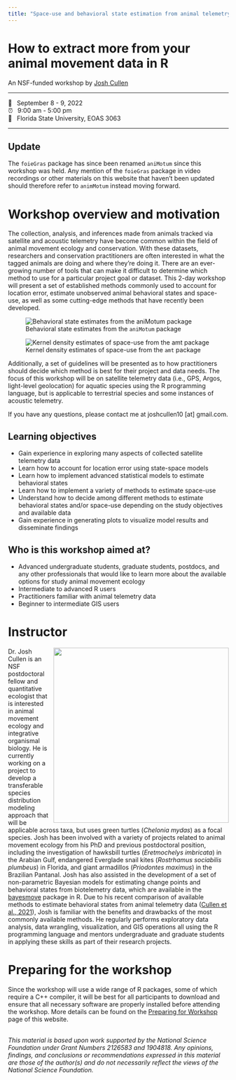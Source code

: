 ```yaml
---
title: "Space-use and behavioral state estimation from animal telemetry data"
---
```


# How to extract more from your animal movement data in R

An NSF-funded workshop by [Josh Cullen](https://joshcullen.github.io)

------------------------------------------------------------------------

<span class='code'>📆 &ensp;September 8 - 9, 2022</span>\
<span class='code'>⏰ &ensp;9:00 am - 5:00 pm</span>\
<span class='code'>🏫 &ensp;Florida State University, EOAS 3063</span>\

------------------------------------------------------------------------

::: {.callout-note}

## Update
The `foieGras` package has since been renamed `aniMotum` since this workshop was held. Any mention of the `foieGras` package in video recordings or other materials on this website that haven't been updated should therefore refer to `animMotum` instead moving forward.
:::

# Workshop overview and motivation

The collection, analysis, and inferences made from animals tracked via satellite and acoustic telemetry have become common within the field of animal movement ecology and conservation. With these datasets, researchers and conservation practitioners are often interested in what the tagged animals are doing and where they’re doing it. There are an ever-growing number of tools that can make it difficult to determine which method to use for a particular project goal or dataset. This 2-day workshop will present a set of established methods commonly used to account for location error, estimate unobserved animal behavioral states and space-use, as well as some cutting-edge methods that have recently been developed.

::: {layout-ncol=2}
![Behavioral state estimates from the `aniMotum` package](images/Promo_behavior_plot.png)

![Kernel density estimates of space-use from the `amt` package](images/Promo_KDE_plot.png)
:::


Additionally, a set of guidelines will be presented as to how practitioners should decide which method is best for their project and data needs. The focus of this workshop will be on satellite telemetry data (i.e., GPS, Argos, light-level geolocation) for aquatic species using the R programming language, but is applicable to terrestrial species and some instances of acoustic telemetry.

If you have any questions, please contact me at joshcullen10 [at] gmail.com.

## Learning objectives

- Gain experience in exploring many aspects of collected satellite telemetry data 
- Learn how to account for location error using state-space models
- Learn how to implement advanced statistical models to estimate behavioral states
- Learn how to implement a variety of methods to estimate space-use
- Understand how to decide among different methods to estimate behavioral states and/or space-use depending on the study objectives and available data
- Gain experience in generating plots to visualize model results and disseminate findings

## Who is this workshop aimed at?

- Advanced undergraduate students, graduate students, postdocs, and any other professionals that would like to learn more about the available options for study animal movement ecology
- Intermediate to advanced R users
- Practitioners familiar with animal telemetry data
- Beginner to intermediate GIS users


# Instructor

![](images/Cullen_lab_photo.jpeg){style="float:right;padding: 0 0 0 10px;" fig-alt="Headshot of Dr. Josh Cullen" width="400"}

Dr. Josh Cullen is an NSF postdoctoral fellow and quantitative ecologist that is interested in animal movement ecology and integrative organismal biology. He is currently working on a project to develop a transferable species distribution modeling approach that will be applicable across taxa, but uses green turtles (*Chelonia mydas*) as a focal species. Josh has been involved with a variety of projects related to animal movement ecology from his PhD and previous postdoctoral position, including the investigation of hawksbill turtles (*Eretmochelys imbricata*) in the Arabian Gulf, endangered Everglade snail kites (*Rostrhamus sociabilis plumbeus*) in Florida, and giant armadillos (*Priodontes maximus*) in the Brazilian Pantanal. Josh has also assisted in the development of a set of non-parametric Bayesian models for estimating change points and behavioral states from biotelemetry data, which are available in the [bayesmove](https://joshcullen.github.io/bayesmove) package in R. Due to his recent comparison of available methods to estimate behavioral states from animal telemetry data ([Cullen et al., 2021](https://besjournals.onlinelibrary.wiley.com/doi/full/10.1111/2041-210X.13745)), Josh is familiar with the benefits and drawbacks of the most commonly available methods. He regularly performs exploratory data analysis, data wrangling, visualization, and GIS operations all using the R programming language and mentors undergraduate and graduate students in applying these skills as part of their research projects.


# Preparing for the workshop

Since the workshop will use a wide range of R packages, some of which require a C++ compiler, it will be best for all participants to download and ensure that all necessary software are properly installed before attending the workshop. More details can be found on the [Preparing for Workshop](workshop-prep.qmd) page of this website.
<br>
<br>

*This material is based upon work supported by the National Science Foundation under Grant Numbers 2126583 and 1904818. Any opinions, findings, and conclusions or recommendations expressed in this material are those of the author(s) and do not necessarily reflect the views of the National Science Foundation.*

